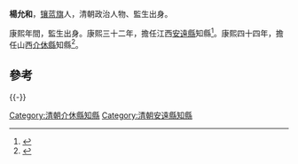 '''楊允和'''，[[镶蓝旗|镶蓝旗]]人，清朝政治人物、監生出身。

康熙年間，監生出身。康熙三十二年，擔任江西[[安遠縣|安遠縣]]知縣<ref>{{cite book|author1=谢才丰主校注|title=安远县志 校注同治本|date=1990年10月|publisher=安远县印刷厂|pages=249|accessdate=2016-05-27}}</ref>。康熙四十四年，擔任山西[[介休縣|介休縣]]知縣<ref>{{cite book|author1=政协介休市文史资料委员会|editor=政协介休市文史资料委员会|title=体文史资料 第5辑 清·嘉庆版介体县志专辑 上|date=1994年9月|publisher=政协介休市文史资料委员会|pages=152|accessdate=2016-05-27}}</ref>。

==參考==
{{reflist}}
{{-}}
{{start box}}
{{s-off}}
{{Succession box|[[王德祚|王德祚]]|[[高㫜|高㫜]]|[[清朝|清朝]][[江西省|江西省]][[安遠縣|安遠縣]][[知縣|知縣]]|<small>康熙三十二年（1693年）-康熙三十七年（1698年）</small>}}{{Succession box|[[王埴|王埴]]|[[陳廷徵|陳廷徵]]|[[清朝|清朝]][[山西省|山西省]][[介休縣|介休縣]][[知縣|知縣]]|<small>康熙四十四年（1705年）-康熙六十一年（1723年）</small>}}
{{end box}}
{{清朝人物小作品}}
[[Category:清朝介休縣知縣|Category:清朝介休縣知縣]]
[[Category:清朝安遠縣知縣|Category:清朝安遠縣知縣]]